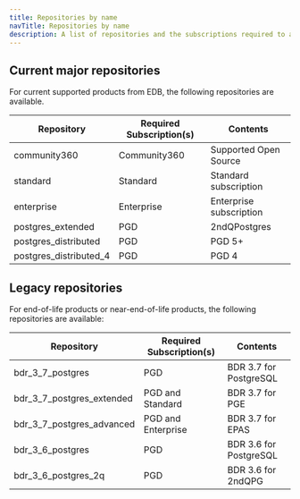 ```yaml
---
title: Repositories by name
navTitle: Repositories by name
description: A list of repositories and the subscriptions required to access them
---
```


## Current major repositories

For current supported products from EDB, the following repositories are available.

| Repository                | Required Subscription(s) | Contents                |
|---------------------------|--------------------------|-------------------------|
| community360              | Community360             | Supported Open Source   |
| standard                  | Standard                 | Standard subscription   |
| enterprise                | Enterprise               | Enterprise subscription |
| postgres_extended         | PGD                      | 2ndQPostgres            |
| postgres_distributed      | PGD                      | PGD 5+                  |
| postgres_distributed_4    | PGD                      | PGD 4                   |


## Legacy repositories

For end-of-life products or near-end-of-life products, the following repositories 
are available:

| Repository                | Required Subscription(s) | Contents                |
|---------------------------|--------------------------|-------------------------|
| bdr_3_7_postgres          | PGD                      | BDR 3.7 for PostgreSQL  |
| bdr_3_7_postgres_extended | PGD and Standard         | BDR 3.7 for PGE         |
| bdr_3_7_postgres_advanced | PGD and Enterprise       | BDR 3.7 for EPAS        |
| bdr_3_6_postgres          | PGD                      | BDR 3.6 for PostgreSQL  |
| bdr_3_6_postgres_2q       | PGD                      | BDR 3.6 for 2ndQPG      |


